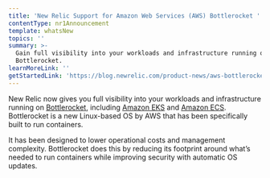 ```yaml
---
title: 'New Relic Support for Amazon Web Services (AWS) Bottlerocket '
contentType: nr1Announcement
template: whatsNew
topics: ''
summary: >-
  Gain full visibility into your workloads and infrastructure running on AWS
  Bottlerocket.
learnMoreLink: ''
getStartedLink: 'https://blog.newrelic.com/product-news/aws-bottlerocket/'
---
```


New Relic now gives you full visibility into your workloads and infrastructure running on [Bottlerocket](https://aws.amazon.com/about-aws/whats-new/2020/08/announcing-general-availability-of-bottlerocket/), including [Amazon EKS](https://aws.amazon.com/eks/) and [Amazon ECS](https://aws.amazon.com/ecs/). Bottlerocket is a new Linux-based OS by AWS that has been specifically built to run containers.

It has been designed to lower operational costs and management complexity. Bottlerocket does this by reducing its footprint around what’s needed to run containers while improving security with automatic OS updates.